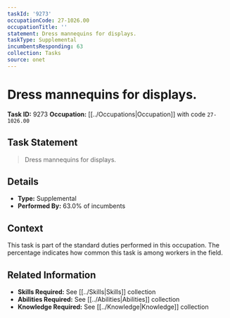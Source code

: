```yaml
---
taskId: '9273'
occupationCode: 27-1026.00
occupationTitle: ''
statement: Dress mannequins for displays.
taskType: Supplemental
incumbentsResponding: 63
collection: Tasks
source: onet
---
```

# Dress mannequins for displays.

**Task ID:** 9273
**Occupation:** [[../Occupations|Occupation]] with code `27-1026.00`

## Task Statement

> Dress mannequins for displays.

## Details

- **Type:** Supplemental
- **Performed By:** 63.0% of incumbents

## Context

This task is part of the standard duties performed in this occupation. The percentage indicates how common this task is among workers in the field.

## Related Information

- **Skills Required:** See [[../Skills|Skills]] collection
- **Abilities Required:** See [[../Abilities|Abilities]] collection
- **Knowledge Required:** See [[../Knowledge|Knowledge]] collection
